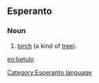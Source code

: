 ==Esperanto==
===Noun===
# [[birch]] (a kind of [[tree]]).

[[eo:betulo]]
[[Category:Esperanto language]]
{{Universala Vortaro}}